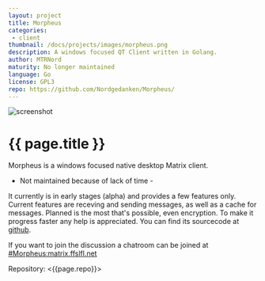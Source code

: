 ```yaml
---
layout: project
title: Morpheus
categories: 
 - client
thumbnail: /docs/projects/images/morpheus.png
description: A windows focused QT Client written in Golang.
author: MTRNord
maturity: No longer maintained
language: Go
license: GPL3
repo: https://github.com/Nordgedanken/Morpheus/
---
```


![screenshot](/docs/projects/images/morpheus.png "{{ page.title }}")

# {{ page.title }}
Morpheus is a windows focused native desktop Matrix client.

- Not maintained because of lack of time -

It currently is in early stages (alpha) and provides a few features only.
Current features are receving and sending messages, as well as a cache for messages. Planned is the most that's possible, even encryption. To make it progress faster any help is appreciated.
You can find its sourcecode at [github](https://github.com/Nordgedanken/Morpheus/).

If you want to join the discussion a chatroom can be joined at [#Morpheus:matrix.ffslfl.net](https://matrix.to/#/#Morpheus:matrix.ffslfl.net)

Repository: <{{page.repo}}>
